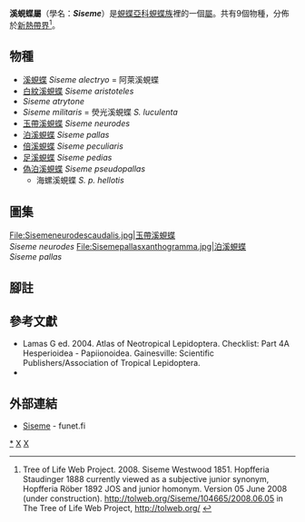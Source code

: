 {{NoteTA
|G1=Butterfly
}}
{{Automatic Taxobox
| taxon = Siseme
| authority = Westwood, [1851]
| image = Siseme neurodes (2871597755).jpg
| image_caption = [[玉帶溪蜆蝶|玉帶溪蜆蝶]]<br />''Siseme neurodes''
| type_species = [[溪蜆蝶|溪蜆蝶]]<br />''Siseme alectryo''
| type_species_authority = Westwood, [1851]
| subdivision_ranks = 物種
| subdivision = 共9種，詳閱正文。
| synonyms =
* ''Hopfferia'' <small>Staudinger 1888</small>
* ''Hopfferia'' <small>Röber 1892</small>
}}

'''溪蜆蝶屬'''（學名：'''''Siseme'''''）是[[蜆蝶亞科|蜆蝶亞科]][[蜆蝶族|蜆蝶族]]裡的一個[[屬|屬]]。共有9個物種，分佈於[[新熱帶界|新熱帶界]]<ref>Tree of Life Web Project. 2008. Siseme Westwood 1851. Hopfferia Staudinger 1888 currently viewed as a subjective junior synonym, Hopfferia Röber 1892 JOS and junior homonym. Version 05 June 2008 (under construction). http://tolweb.org/Siseme/104665/2008.06.05 in The Tree of Life Web Project, http://tolweb.org/ {{Wayback|url=http://tolweb.org/ |date=20110515100516 }} {{en}}</ref>。

== 物種 ==
* [[溪蜆蝶|溪蜆蝶]] ''Siseme alectryo'' = 阿萊溪蜆蝶
* [[白紋溪蜆蝶|白紋溪蜆蝶]] ''Siseme aristoteles''
* ''Siseme atrytone''
* ''Siseme militaris'' = 熒光溪蜆蝶 ''S. luculenta''
* [[玉帶溪蜆蝶|玉帶溪蜆蝶]] ''Siseme neurodes''
* [[泊溪蜆蝶|泊溪蜆蝶]] ''Siseme pallas''
* [[倍溪蜆蝶|倍溪蜆蝶]] ''Siseme peculiaris''
* [[足溪蜆蝶|足溪蜆蝶]] ''Siseme pedias''
* [[偽泊溪蜆蝶|偽泊溪蜆蝶]] ''Siseme pseudopallas''
** 海螺溪蜆蝶 ''S. p. hellotis''

== 圖集 ==
<gallery mode="packed-hover" heights="180">
File:Sisemeneurodescaudalis.jpg|玉帶溪蜆蝶<br />''Siseme neurodes''
File:Sisemepallasxanthogramma.jpg|泊溪蜆蝶<br />''Siseme pallas''
</gallery>

== 腳註 ==
{{reflist}}

== 參考文獻 ==
{{Commons category| Siseme}}
* Lamas G ed. 2004. Atlas of Neotropical Lepidoptera. Checklist: Part 4A Hesperioidea - Papiionoidea. Gainesville: Scientific Publishers/Association of Tropical Lepidoptera.
* {{Cite book | author = 寿建新, 周尧, 李宇飞 | title = 世界蝴蝶分類名錄 | location = 中國 | publisher = 陝西科學技術出版社 | date = 2006-04-01 | ISBN = 9787536936768}}

== 外部連結 ==
* [http://ftp.funet.fi/pub/sci/bio/life/insecta/lepidoptera/ditrysia/papilionoidea/riodinidae/siseme/ Siseme] {{Wayback|url=http://ftp.funet.fi/pub/sci/bio/life/insecta/lepidoptera/ditrysia/papilionoidea/riodinidae/siseme/ |date=20160322045130 }} - funet.fi

{{蜆蝶亞科}}
{{Taxonbar}}
[[Category:溪蜆蝶屬|*]]
[[Category:蜆蝶族|X]]
[[Category:_1851年描述的分类群|X]]